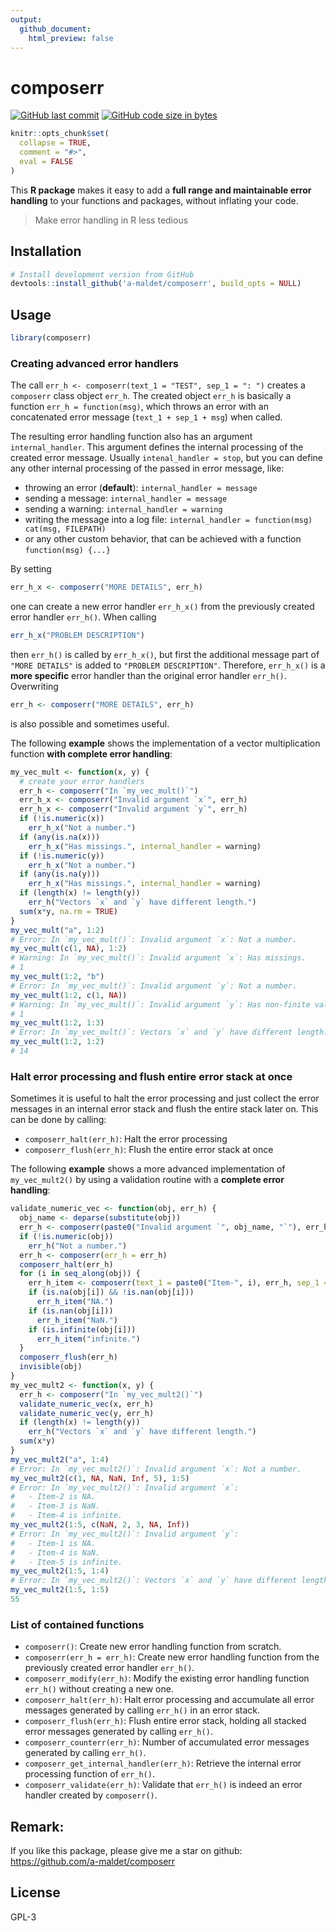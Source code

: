 ```yaml
---
output:
  github_document:
    html_preview: false
---
```


# composerr

<!-- badges: start -->
[![GitHub last commit](https://img.shields.io/github/last-commit/a-maldet/composerr.svg?logo=github)](https://github.com/a-maldet/composerr/commits/master)
[![GitHub code size in bytes](https://img.shields.io/github/languages/code-size/a-maldet/composerr.svg?logo=github)](https://github.com/a-maldet/composerr)
<!-- badges: end -->

```r
knitr::opts_chunk$set(
  collapse = TRUE,
  comment = "#>",
  eval = FALSE
)
```

This **R package** makes it easy to add a
**full range and maintainable error handling**
to your functions and packages, without inflating your code.

> Make error handling in R less tedious


## Installation

```r
# Install development version from GitHub
devtools::install_github('a-maldet/composerr', build_opts = NULL)
```

## Usage

```r
library(composerr)
```

### Creating advanced error handlers

The call `err_h <- composerr(text_1 = "TEST", sep_1 = ": ")`
creates a `composerr` class object `err_h`.
The created object `err_h` is basically a function `err_h = function(msg)`,
which throws an error with an concatenated error message (`text_1 + sep_1 + msg`)
when called.

The resulting error handling function also has an argument `internal_handler`.
This argument defines the internal processing of the created error message.
Usually `intenal_handler = stop`, but you can define any other internal 
processing of the passed in error message, like:

- throwing an error (**default**): `internal_handler = message`
- sending a message: `internal_handler = message`
- sending a warning: `internal_handler = warning`
- writing the message into a log file:
  `internal_handler = function(msg) cat(msg, FILEPATH)`
- or any other custom behavior, that can be achieved with a function
  `function(msg) {...}`

By setting

```r
err_h_x <- composerr("MORE DETAILS", err_h)
```
one
can create a new error handler `err_h_x()` from the previously created
error handler `err_h()`. When calling 
```r
err_h_x("PROBLEM DESCRIPTION")
```
then `err_h()` is called by `err_h_x()`, but first the additional message part
of `"MORE DETAILS"` is added to `"PROBLEM DESCRIPTION"`.
Therefore, `err_h_x()` is a **more specific**
error handler than the original error handler `err_h()`.
Overwriting 
```r
err_h <- composerr("MORE DETAILS", err_h)
```
is also possible and sometimes useful.

The following **example** shows the implementation of a vector multiplication
function **with complete error handling**:
```r
my_vec_mult <- function(x, y) {
  # create your error handlers
  err_h <- composerr("In `my_vec_mult()`")
  err_h_x <- composerr("Invalid argument `x`", err_h)
  err_h_x <- composerr("Invalid argument `y`", err_h)
  if (!is.numeric(x))
    err_h_x("Not a number.")
  if (any(is.na(x)))
    err_h_x("Has missings.", internal_handler = warning)
  if (!is.numeric(y))
    err_h_x("Not a number.")
  if (any(is.na(y)))
    err_h_x("Has missings.", internal_handler = warning)
  if (length(x) != length(y))
    err_h("Vectors `x` and `y` have different length.")
  sum(x*y, na.rm = TRUE)
}
my_vec_mult("a", 1:2)
# Error: In `my_vec_mult()`: Invalid argument `x`: Not a number.
my_vec_mult(c(1, NA), 1:2)
# Warning: In `my_vec_mult()`: Invalid argument `x`: Has missings.
# 1
my_vec_mult(1:2, "b")
# Error: In `my_vec_mult()`: Invalid argument `y`: Not a number.
my_vec_mult(1:2, c(1, NA))
# Warning: In `my_vec_mult()`: Invalid argument `y`: Has non-finite values.
# 1
my_vec_mult(1:2, 1:3)
# Error: In `my_vec_mult()`: Vectors `x` and `y` have different length.
my_vec_mult(1:2, 1:2)
# 14
```

### Halt error processing and flush entire error stack at once

Sometimes it is useful to halt the error processing and just
collect the error messages in an internal error stack and
flush the entire stack later on.
This can be done by calling:

- `composerr_halt(err_h)`: Halt the error processing
- `composerr_flush(err_h)`: Flush the entire error stack at once

The following **example** shows a more advanced implementation of `my_vec_mult2()`
by using a validation routine with a **complete error handling**:
```r
validate_numeric_vec <- function(obj, err_h) {
  obj_name <- deparse(substitute(obj))
  err_h <- composerr(paste0("Invalid argument `", obj_name, "`"), err_h)
  if (!is.numeric(obj))
    err_h("Not a number.")
  err_h <- composerr(err_h = err_h)
  composerr_halt(err_h)
  for (i in seq_along(obj)) {
    err_h_item <- composerr(text_1 = paste0("Item-", i), err_h, sep_1 = " is ")
    if (is.na(obj[i]) && !is.nan(obj[i]))
      err_h_item("NA.")
    if (is.nan(obj[i]))
      err_h_item("NaN.")
    if (is.infinite(obj[i]))
      err_h_item("infinite.")
  }
  composerr_flush(err_h)
  invisible(obj)
}
my_vec_mult2 <- function(x, y) {
  err_h <- composerr("In `my_vec_mult2()`")
  validate_numeric_vec(x, err_h)
  validate_numeric_vec(y, err_h)
  if (length(x) != length(y))
    err_h("Vectors `x` and `y` have different length.")
  sum(x*y)
}
my_vec_mult2("a", 1:4)
# Error: In `my_vec_mult2()`: Invalid argument `x`: Not a number.
my_vec_mult2(c(1, NA, NaN, Inf, 5), 1:5)
# Error: In `my_vec_mult2()`: Invalid argument `x`:
#   - Item-2 is NA.
#   - Item-3 is NaN.
#   - Item-4 is infinite.
my_vec_mult2(1:5, c(NaN, 2, 3, NA, Inf))
# Error: In `my_vec_mult2()`: Invalid argument `y`:
#   - Item-1 is NA.
#   - Item-4 is NaN.
#   - Item-5 is infinite.
my_vec_mult2(1:5, 1:4)
# Error: In `my_vec_mult2()`: Vectors `x` and `y` have different length.
my_vec_mult2(1:5, 1:5)
55
```

### List of contained functions

- `composerr()`: Create new error handling function from scratch.
- `composerr(err_h = err_h)`: Create new error handling function from the
  previously created error handler `err_h()`.
- `composerr_modify(err_h)`: Modify the existing error handling function
  `err_h()` without creating a new one.
- `composerr_halt(err_h)`: Halt error processing and accumulate all error 
  messages generated by calling `err_h()` in an error stack.
- `composerr_flush(err_h)`: Flush entire error stack, holding all stacked
  error messages generated by calling `err_h()`.
- `composerr_counterr(err_h)`: Number of accumulated error messages
  generated by calling `err_h()`.
- `composerr_get_internal_handler(err_h)`: Retrieve the internal error
  processing function of `err_h()`.
- `composerr_validate(err_h)`: Validate that `err_h()` is indeed an error
  handler created by `composerr()`.
  
## Remark:

If you like this package, please give me a star on github:
[https://github.com/a-maldet/composerr](https://github.com/a-maldet/composerr)

## License

GPL-3
